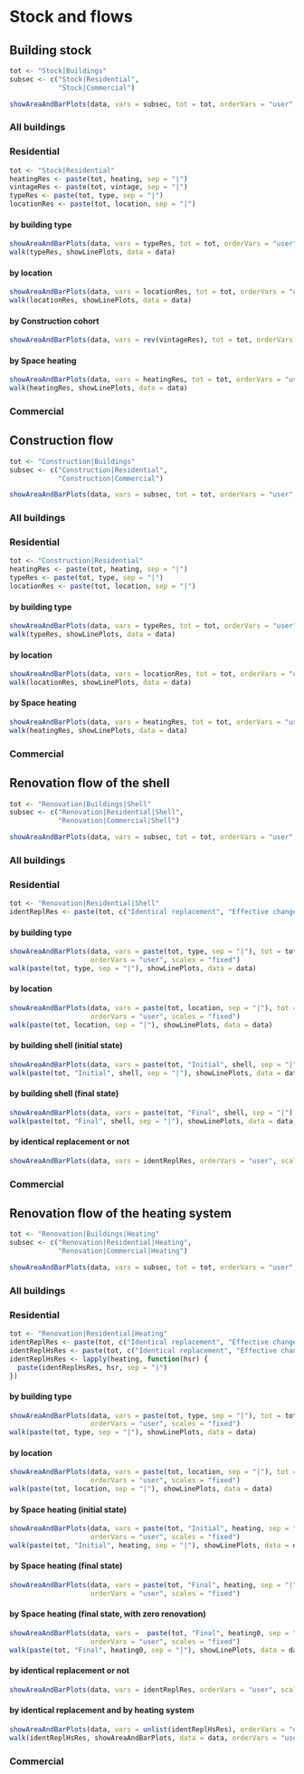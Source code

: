 # Stock and flows

## Building stock

```r
tot <- "Stock|Buildings"
subsec <- c("Stock|Residential",
            "Stock|Commercial")
```

```r
showAreaAndBarPlots(data, vars = subsec, tot = tot, orderVars = "user", scales = "fixed")
```

### All buildings

### Residential
```r
tot <- "Stock|Residential"
heatingRes <- paste(tot, heating, sep = "|")
vintageRes <- paste(tot, vintage, sep = "|")
typeRes <- paste(tot, type, sep = "|")
locationRes <- paste(tot, location, sep = "|")
```

#### by building type
```r
showAreaAndBarPlots(data, vars = typeRes, tot = tot, orderVars = "user", scales = "fixed")
walk(typeRes, showLinePlots, data = data)
```

#### by location
```r
showAreaAndBarPlots(data, vars = locationRes, tot = tot, orderVars = "user", scales = "fixed")
walk(locationRes, showLinePlots, data = data)
```

#### by Construction cohort
```r
showAreaAndBarPlots(data, vars = rev(vintageRes), tot = tot, orderVars = "user", scales = "fixed")
```

#### by Space heating
```r
showAreaAndBarPlots(data, vars = heatingRes, tot = tot, orderVars = "user", scales = "fixed")
walk(heatingRes, showLinePlots, data = data)
```

### Commercial

## Construction flow

```r
tot <- "Construction|Buildings"
subsec <- c("Construction|Residential",
            "Construction|Commercial")
```

```r
showAreaAndBarPlots(data, vars = subsec, tot = tot, orderVars = "user", scales = "fixed")
```

### All buildings

### Residential
```r
tot <- "Construction|Residential"
heatingRes <- paste(tot, heating, sep = "|")
typeRes <- paste(tot, type, sep = "|")
locationRes <- paste(tot, location, sep = "|")
```

#### by building type
```r
showAreaAndBarPlots(data, vars = typeRes, tot = tot, orderVars = "user", scales = "fixed")
walk(typeRes, showLinePlots, data = data)
```

#### by location
```r
showAreaAndBarPlots(data, vars = locationRes, tot = tot, orderVars = "user", scales = "fixed")
walk(locationRes, showLinePlots, data = data)
```

#### by Space heating
```r
showAreaAndBarPlots(data, vars = heatingRes, tot = tot, orderVars = "user", scales = "fixed")
walk(heatingRes, showLinePlots, data = data)
```

### Commercial

## Renovation flow of the shell

```r
tot <- "Renovation|Buildings|Shell"
subsec <- c("Renovation|Residential|Shell",
            "Renovation|Commercial|Shell")
```

```r
showAreaAndBarPlots(data, vars = subsec, tot = tot, orderVars = "user", scales = "fixed")
```

### All buildings

### Residential
```r
tot <- "Renovation|Residential|Shell"
identReplRes <- paste(tot, c("Identical replacement", "Effective change"), sep = "|")
```

#### by building type
```r
showAreaAndBarPlots(data, vars = paste(tot, type, sep = "|"), tot = tot,
                    orderVars = "user", scales = "fixed")
walk(paste(tot, type, sep = "|"), showLinePlots, data = data)
```

#### by location
```r
showAreaAndBarPlots(data, vars = paste(tot, location, sep = "|"), tot = tot,
                    orderVars = "user", scales = "fixed")
walk(paste(tot, location, sep = "|"), showLinePlots, data = data)
```

#### by building shell (initial state)
```r
showAreaAndBarPlots(data, vars = paste(tot, "Initial", shell, sep = "|"), orderVars = "user", scales = "fixed")
walk(paste(tot, "Initial", shell, sep = "|"), showLinePlots, data = data)
```

#### by building shell (final state)
```r
showAreaAndBarPlots(data, vars = paste(tot, "Final", shell, sep = "|"), orderVars = "user", scales = "fixed")
walk(paste(tot, "Final", shell, sep = "|"), showLinePlots, data = data)
```

#### by identical replacement or not
```r
showAreaAndBarPlots(data, vars = identReplRes, orderVars = "user", scales = "fixed")
```

### Commercial

## Renovation flow of the heating system

```r
tot <- "Renovation|Buildings|Heating"
subsec <- c("Renovation|Residential|Heating",
            "Renovation|Commercial|Heating")
```

```r
showAreaAndBarPlots(data, vars = subsec, tot = tot, orderVars = "user", scales = "fixed")
```

### All buildings

### Residential
```r
tot <- "Renovation|Residential|Heating"
identReplRes <- paste(tot, c("Identical replacement", "Effective change"), sep = "|")
identReplHsRes <- paste(tot, c("Identical replacement", "Effective change|Final"), sep = "|")
identReplHsRes <- lapply(heating, function(hsr) {
  paste(identReplHsRes, hsr, sep = "|")
})
```

#### by building type
```r
showAreaAndBarPlots(data, vars = paste(tot, type, sep = "|"), tot = tot,
                    orderVars = "user", scales = "fixed")
walk(paste(tot, type, sep = "|"), showLinePlots, data = data)
```

#### by location
```r
showAreaAndBarPlots(data, vars = paste(tot, location, sep = "|"), tot = tot,
                    orderVars = "user", scales = "fixed")
walk(paste(tot, location, sep = "|"), showLinePlots, data = data)
```

#### by Space heating (initial state)
```r
showAreaAndBarPlots(data, vars = paste(tot, "Initial", heating, sep = "|"),
                    orderVars = "user", scales = "fixed")
walk(paste(tot, "Initial", heating, sep = "|"), showLinePlots, data = data)
```

#### by Space heating (final state)
```r
showAreaAndBarPlots(data, vars = paste(tot, "Final", heating, sep = "|"),
                    orderVars = "user", scales = "fixed")
```

#### by Space heating (final state, with zero renovation)
```r
showAreaAndBarPlots(data, vars =  paste(tot, "Final", heating0, sep = "|"),
                    orderVars = "user", scales = "fixed")
walk(paste(tot, "Final", heating0, sep = "|"), showLinePlots, data = data)
```

#### by identical replacement or not
```r
showAreaAndBarPlots(data, vars = identReplRes, orderVars = "user", scales = "fixed")
```

#### by identical replacement and by heating system
```r
showAreaAndBarPlots(data, vars = unlist(identReplHsRes), orderVars = "user", scales = "fixed")
walk(identReplHsRes, showAreaAndBarPlots, data = data, orderVars = "user", scales = "fixed")
```

### Commercial
